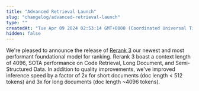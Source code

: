 ```yaml
---
title: "Advanced Retrieval Launch"
slug: "changelog/advanced-retrieval-launch"
type: ""
createdAt: "Tue Apr 09 2024 02:53:14 GMT+0000 (Coordinated Universal Time)"
hidden: false
---
```

We're pleased to announce the release of [Rerank 3](/docs/rerank-2) our newest and most performant foundational model for ranking. Rerank 3 boast a context length of 4096, SOTA performance on Code Retrieval, Long Document, and Semi-Structured Data. In addition to quality improvements, we've improved inference speed by a factor of 2x for short documents (doc length \< 512 tokens) and 3x for long documents (doc length ~4096 tokens).
